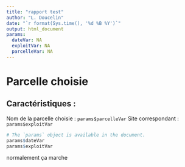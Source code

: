 ```yaml
---
title: "rapport test"
author: "L. Doucelin"
date: "`r format(Sys.time(), '%d %B %Y')`"
output: html_document
params:
  dateVar: NA
  exploitVar: NA
  parcelleVar: NA
---
```


# Parcelle choisie
## Caractéristiques :

Nom de la parcelle choisie : `params$parcelleVar`
Site correspondant : `params$exploitVar`

```r
# The `params` object is available in the document.
params$dateVar
params$exploitVar
```

normalement ça marche 

```r

```